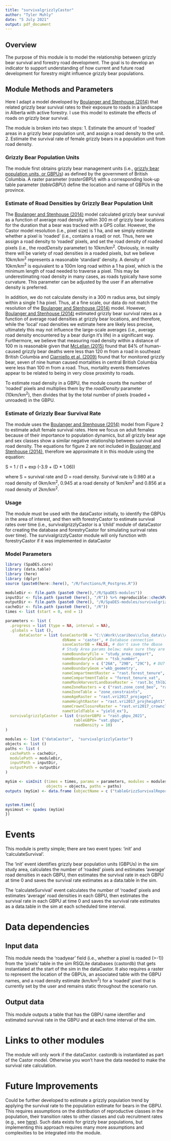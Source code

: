 ```yaml
---
title: "survivalgrizzlyCastor"
author: "Tyler Muhly"
date: "5 July 2021"
output: pdf_document
---
```


## Overview
The purpose of this module is to model the relationship between grizzly bear survival and forestry road
development. The goal is to develop an indicator to support understanding of how current and future road development for forestry might influence grizzly bear populations. 

## Module Methods and Parameters
Here I adapt a model developed by [Boulanger and Stenhouse (2014)](https://journals.plos.org/plosone/article?id=10.1371/journal.pone.0115535) that related grizzly bear survival rates to their exposure to roads in a landscape in Alberta with active forestry. I use this model to estimate the effects of roads on grizzly bear survival.  

The module is broken into two steps:
1. Estimate the amount of 'roaded' areas in a grizzly bear population unit, and assign a road density to the unit.
2. Estimate the survival rate of female grizzly bears in a population unit from road density.

### Grizzly Bear Population Units
The module first obtains grizzly bear management units (i.e., [grizzly bear population units, or GBPUs](https://catalogue.data.gov.bc.ca/dataset/caa22f7a-87df-4f31-89e0-d5295ec5c725)) as defined by the government of British Columbia. A raster parameter (*rasterGBPU*) with a corresponding look-up table parameter (*tableGBPU*) define the location and name of GBPUs in the province. 

### Estimate of Road Densities by Grizzly Bear Population Unit
The [Boulanger and Stenhouse (2014)](https://journals.plos.org/plosone/article?id=10.1371/journal.pone.0115535) model calculated grizzly bear survival as a function of average road density within 300 m of grizzly bear locations for the duration that a bear was tracked with a GPS collar. However, the Castor model resolution (i.e., pixel size) is 1 ha, and we simply estimate whether a pixel is 'roaded' (i.e., contains a road) or not. Thus, here we assign a road density to 'roaded' pixels, and set the road density of roaded pixels (i.e., the *roadDensity* parameter) to 10km/km^2^.  Obviously, in reality there will be variety of road densities in a roaded pixels, but we believe 10km/km^2^ represents a reasonable 'standard' density. A density of 10km/km^2^ is equivalent to a 100m long road within a 1 ha pixel, which is the minimum length of road needed to traverse a pixel. This may be underestimating road density in many cases, as roads typically have some curvature. This parameter can be adjusted by the user if an alternative density is preferred.  

In addition, we do not calculate density in a 300 m radius area, but simply within a single 1 ha pixel. Thus, at a fine scale, our data do not match the resolution of the [Boulanger and Stenhouse (2014)](https://journals.plos.org/plosone/article?id=10.1371/journal.pone.0115535) model. However, [Boulanger and Stenhouse (2014)](https://journals.plos.org/plosone/article?id=10.1371/journal.pone.0115535) estimated grizzly bear survival rates as a function of average road densities at grizzly bear locations, and therefore, while the 'local' road densities we estimate here are likely less precise, ultimately this may not influence the large-scale averages (i.e., average road density encountered by a bear durign it's life) in a significant way. Furthermore, we believe that measuring road density within a distance of 100 m is reasonable given that [McLellan (2015)](https://wildlife.onlinelibrary.wiley.com/doi/abs/10.1002/jwmg.896) found that 84% of human-caused grizzly bear deaths were less than 120 m from a road in southeast British Columbia and [Ciarniello et al. (2009)](https://bioone.org/journals/Wildlife-Biology/volume-15/issue-3/08-080/Comparison-of-Grizzly-Bear-Ursus-arctos-Demographics-in-Wilderness-Mountains/10.2981/08-080.short)
found that for monitored grizzly bear, seven of nine human caused mortalities in central British Columbia were less than 100 m from a road. Thus, mortality events themselves appear to be related to being in very close proximity to roads. 

To estimate road density in a GBPU, the module counts the number of 'roaded' pixels and multiplies them by the *roadDensity* parameter (10km/km^2^), then divides that by the total number of pixels (roaded + unroaded) in the GBPU.

### Estimate of Grizzly Bear Survival Rate
The module uses the [Boulanger and Stenhouse (2014)](https://journals.plos.org/plosone/article?id=10.1371/journal.pone.0115535) model from Figure 2 to estimate adult female survival rates. Here we focus on adult females because of their importance to population dynamics, but all grizzly bear age and sex classes show a similar negative relationship between survival and road density. The equations for figure 2 are not included in [Boulanger and Stenhouse (2014)](https://journals.plos.org/plosone/article?id=10.1371/journal.pone.0115535), therefore we approximate it in this module using the equation:

S = 1 / (1 + exp (-3.9 + (D * 1.06)) 

where S = survival rate and D = road density. Survival rate is 0.980 at a road density of 0km/km^2^, 0.945 at a road density of 1km/km^2^ and 0.856 at a road density of 2km/km^2^.

### Usage
The module must be used with the dataCastor initially, to identify the GBPUs in the area of interest, and then with forestryCastor to estimate survival rates over time (i.e., survivalgrizzlyCastor is a 'child' module of dataCastor for creating the database and forestryCastor for simulating surirval rates over time). The survivalgrizzlyCastor module will only function with forestryCastor if it was implemented in dataCastor

### Model Parameters

```r
library (SpaDES.core)
library (data.table)
library (here)
library (dplyr)
source (paste0(here::here(), "/R/functions/R_Postgres.R"))

moduleDir <- file.path (paste0 (here(),"/R/SpaDES-modules"))
inputDir <- file.path (paste0 (here(), "/R")) %>% reproducible::checkPath (create = TRUE)
outputDir <- file.path (paste0 (here(), "/R/SpaDES-modules/survivalgrizzlyCastor/outputs"))
cacheDir <- file.path (paste0 (here(), "/R"))
times <- list (start = 0, end = 1)

parameters <- list (
  .progress = list (type = NA, interval = NA),
  .globals = list (),
      dataCastor = list (useCastorDB = "C:\\Work\\caribou\\clus_data\\clusdb.sqlite", # instantiated dbase
                         dbName = 'castor', # Database connection
                         saveCastorDB = FALSE, # don't save the dbase
                         # Study Area params below; make sure they are consistent with other modules
                         nameBoundaryFile = "study_area_compart",
                         nameBoundaryColumn = "tsb_number",
                         nameBoundary = c ("26A", "29B", "29C"), # DU7 
                         nameBoundaryGeom ='wkb_geometry',
                         nameCompartmentRaster = "rast.forest_tenure",
                         nameCompartmentTable = "forest_tenure_vat",
                         nameMaskHarvestLandbaseRaster = 'rast.bc_thlb2018',
                         nameZoneRasters = c ("rast.zone_cond_beo", "rast.zone_cond_vqo",  "rast.zone_cond_uwr", "rast.zone_cond_fsw", "rast.zone_cond_nharv"),
                         nameZoneTable = "zone_constraints",
                         nameAgeRaster = "rast.vri2017_projage1",
                         nameHeightRaster = "rast.vri2017_projheight1",
                         nameCrownClosureRaster = "rast.vri2017_crownclosure",
                         nameYieldTable = "yield_ex"),
  survivalgrizzlyCastor = list (rasterGBPU = "rast.gbpu_2021", 
                              tableGBPU= "vat.gbpu", 
                              roadDensity = 10) 
)

modules <- list ("dataCastor",  "survivalgrizzlyCastor")
objects <- list ()
paths <- list (
  cachePath = cacheDir,
  modulePath = moduleDir,
  inputPath = inputDir,
  outputPath = outputDir
)

mySim <- simInit (times = times, params = parameters, modules = modules,
                  objects = objects, paths = paths)
outputs (mySim) <- data.frame (objectName = c ("tableGrizzSurvivalReport")) 


system.time({
mysimout <- spades (mySim)
})
```

# Events
This module is pretty simple; there are two event types: 'init' and 'calculateSurvival'.

The 'init' event identifies grizzly bear population units (GBPUs) in the sim study area, calculates the number of 'roaded' pixels and estimates 'average' road densities in each GBPU, then estimates the survival rate in each GBPU at time 0 and saves the survival rate estimates as a data.table in the sim. 

The 'calculateSurvival' event calculates the number of 'roaded' pixels and estimates 'average' road densities in each GBPU, then estimates the survival rate in each GBPU at time 0 and saves the survival rate estimates as a data.table in the sim at each scheduled time interval. 

# Data dependencies
## Input data
This module needs the 'roadyear' field (i.e., whether a pixel is roaded (>-1)) from the 'pixels' table in the sim RSQLite databases (castordb) that gets instantiated at the start of the sim in the dataCastor. It also requires a raster to represent the location of the GBPUs, an associated table with the GBPU names, and a road density estimate (km/km^2^) for a 'roaded' pixel that is currently set by the user and remains static throughout the scenario run.

## Output data
This module outputs a table that has the GBPU name identifier and estimated survival rate in the GBPU and at each time interval of the sim.

# Links to other modules
The module will only work if the dataCastor. castordb is instantiated as part of the Castor model. Otherwise you won't have the data needed to make the survival rate calculation. 

# Future Improvements
Could be further developed to estimate a grizzly population trend by applying the survival rate to the population estimate for bears in the GBPU. This requires assumptions on the distribution of reproductive classes in the population, their transition rates to other classes and cub recruitment rates (e.g., see [here](https://www2.gov.bc.ca/assets/gov/farming-natural-resources-and-industry/forestry/stewardship/forest-analysis-inventory/tsr-annual-allowable-cut/wildlife-analysis/pg_grizzly_bear_popn_model_report_20161027.pdf)). Such data exists for grizzly bear populations, but implementing this approach requires many more assumptions and complexities to be integrated into the module. 

